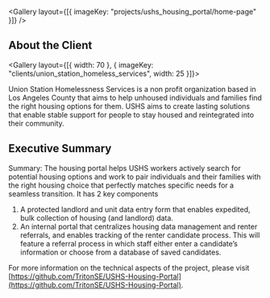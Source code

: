 
<Gallery layout={[{ imageKey: "projects/ushs_housing_portal/home-page" }]} />

## About the Client

<Gallery layout={[{ width: 70 }, { imageKey: "clients/union_station_homeless_services", width: 25 }]}>

Union Station Homelessness Services is a non profit organization based in Los Angeles County that aims to help unhoused individuals and families find the right housing options for them. USHS aims to create lasting solutions that enable stable support for people to stay housed and reintegrated into their community.

</Gallery>

## Executive Summary

Summary: The housing portal helps USHS workers actively search for potential housing options and work to pair individuals and their families with the right housing choice that perfectly matches specific needs for a seamless transition. It has 2 key components

1. A protected landlord and unit data entry form that enables expedited, bulk collection of housing (and landlord) data.
2. An internal portal that centralizes housing data management and renter referrals, and enables tracking of the renter candidate process. This will feature a referral process in which staff either enter a candidate’s information or choose from a database of saved candidates.

For more information on the technical aspects of the project, please visit [https://github.com/TritonSE/USHS-Housing-Portal](https://github.com/TritonSE/USHS-Housing-Portal).
